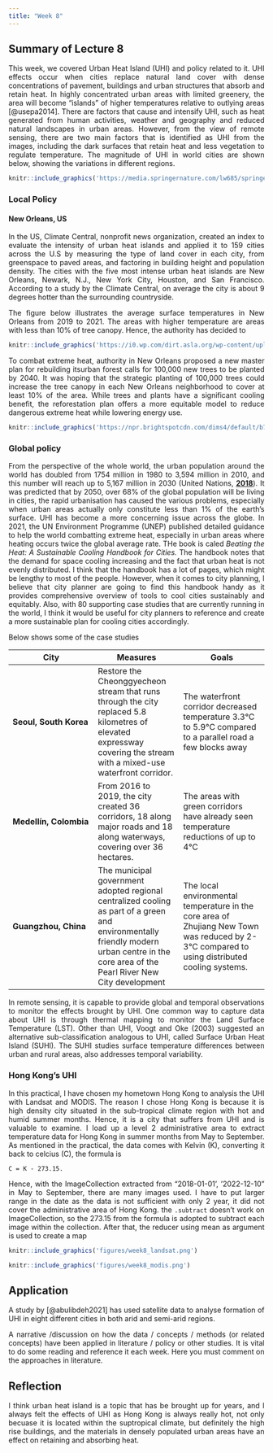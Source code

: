 ```yaml
---
title: "Week 8"
---
```


<div style="text-align: justify">

## Summary of Lecture 8

This week, we covered Urban Heat Island (UHI) and policy related to it. UHI effects occur when cities replace natural land cover with dense concentrations of pavement, buildings and urban structures that absorb and retain heat. In highly concentrated urban areas with limited greenery, the area will become "islands" of higher temperatures relative to outlying areas [@usepa2014]. There are factors that cause and intensify UHI, such as heat generated from human activities, weather and geography and reduced natural landscapes in urban areas. However, from the view of remote sensing, there are two main factors that is identified as UHI from the images, including the dark surfaces that retain heat and less vegetation to regulate temperature. The magnitude of UHI in world cities are shown below, showing the variations in different regions.

```r
knitr::include_graphics('https://media.springernature.com/lw685/springer-static/image/art%3A10.1038%2Fs41586-019-1512-9/MediaObjects/41586_2019_1512_Fig2_HTML.png?as=webp')
```

### Local Policy

#### New Orleans, US

In the US, Climate Central, nonprofit news organization, created an index to evaluate the intensity of urban heat islands and applied it to 159 cities across the U.S by measuring the type of land cover in each city, from greenspace to paved areas, and factoring in building height and population density. The cities with the five most intense urban heat islands are New Orleans, Newark, N.J., New York City, Houston, and San Francisco. According to a study by the Climate Central, on average the city is about 9 degrees hotter than the surrounding countryside.

The figure below illustrates the average surface temperatures in New Orleans from 2019 to 2021. The areas with higher temperature are areas with less than 10% of tree canopy. Hence, the authority has decided to

```r
knitr::include_graphics('https://i0.wp.com/dirt.asla.org/wp-content/uploads/2023/01/23_01_19-Reforestation-Plan_Urban-Heat-Island_blog.jpg?w=625&ssl=1')
```

To combat extreme heat, authority in New Orleans proposed a new master plan for rebuilding itsurban forest calls for 100,000 new trees to be planted by 2040. It was hoping that the strategic planting of 100,000 trees could increase the tree canopy in each New Orleans neighborhood to cover at least 10% of the area. While trees and plants have a significant cooling benefit, the reforestation plan offers a more equitable model to reduce dangerous extreme heat while lowering energy use.

```r
knitr::include_graphics('https://npr.brightspotcdn.com/dims4/default/b7a6cc3/2147483647/strip/true/crop/2550x3300+0+0/resize/1760x2278!/format/webp/quality/90/?url=http%3A%2F%2Fnpr-brightspot.s3.amazonaws.com%2F98%2Fe2%2F029e7ecd45e1b9265f94d9fe33c1%2F23-01-19-reforestation-plan-existing-tree-canopy-no-title.jpg')
```

### Global policy

From the perspective of the whole world, the urban population around the world has doubled from 1754 million in 1980 to 3,594 million in 2010, and this number will reach up to 5,167 million in 2030 (United Nations, [**2018**](https://onlinelibrary.wiley.com/doi/full/10.1111/1477-8947.12245#narf12245-bib-0033)). It was predicted that by 2050, over 68% of the global population will be living in cities, the rapid urbanisation has caused the various problems, especially when urban areas actually only constitute less than 1% of the earth's surface. UHI has become a more concerning issue across the globe. In 2021, the UN Environment Programme (UNEP) published detailed guidance to help the world combatting extreme heat, especially in urban areas where heating occurs twice the global average rate. THe book is caled *Beating the Heat: A Sustainable Cooling Handbook for Cities.* The handbook notes that the demand for space cooling increasing and the fact that urban heat is not evenly distributed. I think that the handbook has a lot of pages, which might be lengthy to most of the people. However, when it comes to city planning, I believe that city planner are going to find this handbook handy as it provides comprehensive overview of tools to cool cities sustainably and equitably. Also, with 80 supporting case studies that are currently running in the world, I think it would be useful for city planners to reference and create a more sustainable plan for cooling cities accordingly.

Below shows some of the case studies

| City                   | Measures                                                                                                                                                                                   | Goals                                                                                                                                         |
|------------------------|------------------------|------------------------|
| **Seoul, South Korea** | Restore the Cheonggyecheon stream that runs through the city replaced 5.8 kilometres of elevated expressway covering the stream with a mixed-use waterfront corridor.                      | The waterfront corridor decreased temperature 3.3°C to 5.9°C compared to a parallel road a few blocks away                                    |
| **Medellín, Colombia** | From 2016 to 2019, the city created 36 corridors, 18 along major roads and 18 along waterways, covering over 36 hectares.                                                                  | The areas with green corridors have already seen temperature reductions of up to 4°C                                                          |
| **Guangzhou, China**   | The municipal government adopted regional centralized cooling as part of a green and environmentally friendly modern urban centre in the core area of the Pearl River New City development | The local environmental temperature in the core area of Zhujiang New Town was reduced by 2-3°C compared to using distributed cooling systems. |

In remote sensing, it is capable to provide global and temporal observations to monitor the effects brought by UHI. One common way to capture data about UHI is through thermal mapping to monitor the Land Surface Temperature (LST). Other than UHI, Voogt and Oke (2003) suggested an alternative sub-classification analogous to UHI, called Surface Urban Heat Island (SUHI). The SUHI studies surface temperature differences between urban and rural areas, also addresses temporal variability.

### Hong Kong's UHI

In this practical, I have chosen my hometown Hong Kong to analysis the UHI with Landsat and MODIS. The reason I chose Hong Kong is because it is high density city situated in the sub-tropical climate region with hot and humid summer months. Hence, it is a city that suffers from UHI and is valuable to examine. I load up a level 2 administrative area to extract temperature data for Hong Kong in summer months from May to September. As mentioned in the practical, the data comes with Kelvin (K), converting it back to celcius (C), the formula is

    C = K - 273.15.

Hence, with the ImageCollection extracted from "2018-01-01', '2022-12-10" in May to September, there are many images used. I have to put larger range in the date as the data is not sufficient with only 2 year, it did not cover the administrative area of Hong Kong. the `.subtract` doesn't work on ImageCollection, so the 273.15 from the formula is adopted to subtract each image within the collection. After that, the reducer using mean as argument is used to create a map

```r
knitr::include_graphics('figures/week8_landsat.png')
```

```r
knitr::include_graphics('figures/week8_modis.png')
```

## Application

A study by [@abulibdeh2021] has used satellite data to analyse formation of UHI in eight different cities in both arid and semi-arid regions.

A narrative /discussion on how the data / concepts / methods (or related
concepts) have been applied in literature / policy or other studies. It is vital to do some
reading and reference it each week. Here you must comment on the approaches in
literature.

## 

## Reflection

I think urban heat island is a topic that has be brought up for years, and I always felt the effects of UHI as Hong Kong is always really hot, not only becuase it is located within the suptropical climate, but definitely the high rise buildings, and the materials in densely populated urban areas have an effect on retaining and absorbing heat.
